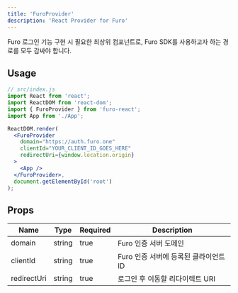 ```yaml
---
title: 'FuroProvider'
description: 'React Provider for Furo'
---
```


Furo 로그인 기능 구현 시 필요한 최상위 컴포넌트로, Furo SDK를 사용하고자 하는 경로를 모두 감싸야 합니다.

## Usage

```jsx
// src/index.js
import React from 'react';
import ReactDOM from 'react-dom';
import { FuroProvider } from 'furo-react';
import App from './App';

ReactDOM.render(
  <FuroProvider
    domain="https://auth.furo.one"
    clientId="YOUR_CLIENT_ID_GOES_HERE"
    redirectUri={window.location.origin}
  >
    <App />
  </FuroProvider>,
  document.getElementById('root')
);
```

## Props

| Name        | Type   | Required | Description                           |
| ----------- | ------ | -------- | ------------------------------------- |
| domain      | string | true     | Furo 인증 서버 도메인                 |
| clientId    | string | true     | Furo 인증 서버에 등록된 클라이언트 ID |
| redirectUri | string | true     | 로그인 후 이동할 리다이렉트 URI       |
